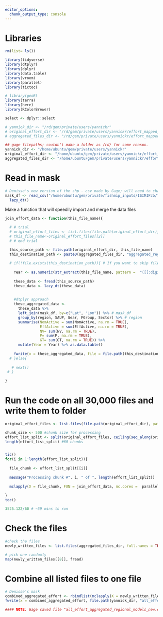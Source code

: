 ```yaml
---
editor_options: 
  chunk_output_type: console
---
```


# Libraries

```r

rm(list= ls())

library(tidyverse)
library(dtplyr)
library(dplyr)
library(data.table)
library(vroom)
library(parallel)
library(tictoc)

# library(geoR)
library(terra)
library(here)
library(RColorBrewer)

select <- dplyr::select

# yannick_dir <- "/rd/gem/private/users/yannickr"
# original_effort_dir <- "/rd/gem/private/users/yannickr/effort_mapped_bycountry"
# aggregated_files_dir <- "/rd/gem/private/users/yannickr/effort_mapped_by_country_aggregated_regional_models/"

## gage filepaths; couldn't make a folder as /rd/ for some reason. 
yannick_dir <- "/home/ubuntu/gem/private/users/yannickr"
original_effort_dir <- "/home/ubuntu/gem/private/users/yannickr/effort_mapped_bycountry"
aggregated_files_dir <- "/home/ubuntu/gem/private/users/yannickr/effort_mapped_by_country_aggregated_regional_models/"

```

# Read in mask

```r

# Denisse's new version of the shp - csv made by Gage; will need to change to /rd/gem in the filepath for it to work
mask_df <- read_csv("/home/ubuntu/gem/private/fishmip_inputs/ISIMIP3b/fishmip_regions/Masks_netcdf_csv/fishMIP_regional_05deg_ISIMIP3b.csv") %>%
  lazy_dt()

```

Make a function that will speedily import and merge the data files

```r

join_effort_data <- function(this_file_name){
  
  # # trial
  # original_effort_files <- list.files(file.path(original_effort_dir), pattern = ".csv")
  # this_file_name<-original_effort_files[[2]]
  # # end trial

  this_source_path <- file.path(original_effort_dir, this_file_name)
  this_destination_path <- paste0(aggregated_files_dir, "aggregated_regional_model_", this_file_name)
  
  # if(!file.exists(this_destination_path)){ # If you want to skip files that are already done, comment this out
    
    Year <- as.numeric(str_extract(this_file_name, pattern =  "([[:digit:]])+"))
    
    these_data <- fread(this_source_path)
    these_data <- lazy_dt(these_data)
  
    
    #dtplyr approach
    these_aggregated_data <-
      these_data %>%
      left_join(mask_df, by=c("Lat", "Lon")) %>% # mask_df
      group_by(region, SAUP, Gear, FGroup, Sector) %>% # region
      summarise(NomActive = sum(NomActive, na.rm = TRUE),
                EffActive = sum(EffActive, na.rm = TRUE),
                NV= sum(NV, na.rm = TRUE),
                P= sum(P, na.rm = TRUE),
                GT= sum(GT, na.rm = TRUE)) %>%
      mutate(Year = Year) %>% as.data.table()
    
    fwrite(x = these_aggregated_data, file = file.path(this_destination_path))
  # }else{
    
   # next()
 # }
  
}


```

# Run the code on all 30,000 files and write them to folder

```r
original_effort_files <- list.files(file.path(original_effort_dir), pattern = ".csv")

chunk_size <- 500 #chunk size for processing
effort_list_split <- split(original_effort_files, ceiling(seq_along(original_effort_files)/chunk_size))
length(effort_list_split) #60 chunks


tic()
for(i in 1:length(effort_list_split)){
  
  file_chunk <- effort_list_split[[i]]
  
  message("Processing chunk #", i, " of ", length(effort_list_split))
  
  mclapply(X = file_chunk, FUN = join_effort_data, mc.cores =  parallel::detectCores()-1)
  
}
toc()

3525.122/60 # ~59 mins to run

```

# Check the files

```r
#check the files
newly_written_files <- list.files(aggregated_files_dir, full.names = TRUE)

# pick one randomly 
map(newly_written_files[[8]], fread)

```

# Combine all listed files to one file

```r

# Denisse's mask 
combined_aggregated_effort <- rbindlist(mclapply(X = newly_written_files, FUN = fread, mc.cores = parallel::detectCores()-1))
fwrite(x = combined_aggregated_effort, file.path(yannick_dir, "all_effort_aggregated_regional_models_new.csv")) 

#### NOTE: Gage saved file "all_effort_aggregated_regional_models_new.csv" on November 6, 2024 with new regions from FISHMIP

```

